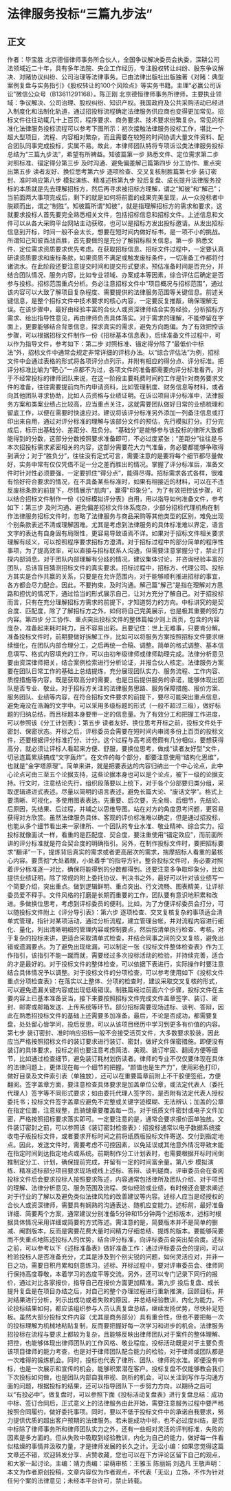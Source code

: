 # 法律服务投标“三篇九步法”
## 正文
作者：毕宝胜 北京德恒律师事务所合伙人，全国争议解决委员会执委，深耕公司法领域近二十年，具有多年法院、央企工作经历，专注股权转让纠纷、股东争议解决、对赌协议纠纷、公司治理等法律事务。已由法律出版社出版独著《对赌：典型案例复盘与实务指引》《股权转让的100个风险点》等实务书籍。主理“必赢公司诉讼”微信公众号（B13611291168）。陈正刚 北京德恒律师事务所律师，主要执业领域：争议解决、公司治理、股权纠纷、知识产权。我国政府及公共采购活动已经进入制度化和法制化轨道，通过招投标流程确定法律服务供应商也变得更加常见。招标文件往往动辄几十上百页，程序要求、商务要求、技术要求纷繁复杂。常见的标准化法律服务投标流程可以参考下图所示：初次接触法律服务投标工作，堪比一个超大型项目，流程、内容相对繁杂，而且需要在较短的时间协调大量文件资料、配合团队同事完成投标，实属不易。故此，本律师团队特将专项诉讼类法律服务投标总结为“三篇九步法”，希望有所裨益。知彼篇第一步	熟悉文件、定位需求第二步	对照标准、锚定得分第三步	及时沟通、避免偏差解己篇第四步	分工协作、重点突出第五步	读者友好、换位思考第六步	逐项检查、交叉复核制胜篇第七步	装订密封、准时响应第八步	模拟演练、精准述标第九步	投后复盘、成长提升法律服务投标的本质就是先去理解招标方，然后再寻求被招标方理解，谓之“知彼”和“解己”；当前面两大事项完成后，剩下的就是如何将前面的成果完美呈现，从一众投标者中脱颖而出，谓之“制胜”。知彼篇所谓“知彼”，就是指理解招标方的需求和要求，这就要求投标人首先要完全熟悉相关文件，包括招标信息和招标文件。上述信息和文件可以从各大采购平台网站主动获取，也可以是招标方发出投标邀请。从发出招标信息到开标，时间一般不会太长，想要在短时间内做好标书，是一项不小的挑战。所谓知己知彼百战百胜，首先要做的是充分了解招标相关信息。第一步 熟悉文件、定位需求资质要求优先考虑。在获取招标信息、招标文件过程中，一定要认真研读资质要求和废标条款，如果资质不满足或触发废标条件，一切准备工作都将付诸流水。在此阶段还要注意提交时间和提交形式要求，预估准备时间是否充分，并结合团队情况、服务内容，比如专业领域、办案成本等因素，综合评估后确定是否参与投标。招标范围重点分析。务必注意招标文件中“项目概况与招标范围”，通过该内容可以大致了解项目复杂程度、需要提供的法律服务范围等关键信息。前述关键信息，是整个招标文件中技术要求的核心内容，一定要反复推敲，确保理解无误。在该步骤中，最好由经验丰富的合伙人或资深律师结合实务经验，分析招标方需求、给出指导性意见，再由律师负责具体落实。对于需求的理解，不能停留在字面上，更要能够结合背景信息，探求真实的需求，避免方向跑偏。为了有效把控该步骤，可以根据招标文件制作一份《招标基本信息表》，后续准备文件过程中，可以作为指导文件，参考如下：第二步 对照标准、锚定得分除了“最低价中标法”外，招标文件中通常会规定非常详细的评标办法。以“综合评估法”为例，招标文件中会通过表格的形式将各项评分点列示，并附有相应的得分点、评分标准。把评分标准比喻为“靶心”一点都不为过，各项文件的准备都需要向评分标准看齐。对于不经常投标的律师团队来说，在这一阶段主要耗费时间的工作是针对商务要求文件的准备，往往需要提前向所内申请资料，比如管理制度、财务信息等材料，或者向其他团队寻求协助，比如人员资格与业绩证明。在诉讼项目评分标准中，法律服务方案和类案业绩占比较高，应当重点关注，这就需要团队做好日常的业绩梳理和留底工作，以便在需要时快速应对。建议将该评分标准另外添加一列备注信息或打印出来自用，通过对评分标准的理解与该部分文件的预估，先行模拟打分。打分完成后，标示出基础分、差距分、胜负分。“基础分”是能够参与该投标的律所大致都能得到的分数，这部分分数按照要求准备即可，不必过度紧张；“差距分”往往是与本次招投标需求紧密相关的内容，这部分需要花大力气准备，务必要都能够争取得到满分；对于“胜负分”，往往没有定式可言，需要注意的是要将每个细节都尽量做好，实务中常有仅仅凭借不足一分之差而胜出的情况。掌握了评分标准后，准备文件时针对性必须要强，一定要抓住“得分点”，能得尽得。招标需求各式各样，很难有恰好符合要求的情况，在不具备某些标准时，如果有相接近的材料，可以在不违反废标条款的前提下，尽情展示“肌肉”，赢得“印象分”。为了有效把控该步骤，可以结合招标文件制作一份《投标模拟评分表》自用，用以指导如何准备文件，参考如下：第三步 及时沟通、避免偏差招标文件体系庞杂，少部分招标代理机构在制作法律服务招标文件时，忽略了法律服务与商品采购等其他类型的区别，难免出现个别条款表述不清或理解困难。尤其是考虑到法律服务的具体标准难以界定，语言文字的表达有自身固有局限性，更容易导致语焉不详。如果对于招标文件相关要求理解有歧义，可以按照程序要求招标方澄清。对于招标过程中的部分简单的程序性事项，为了提高效率，可以直接与招标联系人沟通，但需要注意掌握分寸，禁止打探内部消息。对于团队内部理解有分歧的情况，建议集体讨论，并咨询经验丰富的团队，忌讳盲目猜测招标文件的真实要求。招标过程中，招标方、代理公司、投标方其实是合作共赢的关系，只要是在允许范围内，对于能够顺利推进招标的事宜，各方都会尽力配合。因此，不要拘束，及时沟通。解己篇“解己”是指在理解对方思路和担忧的情况下，通过恰当的形式展示自己，让对方充分了解自己。对于招投标而言，只有在充分理解招标方需求的前提下，才知道努力的方向。中标讲究的是契合度、匹配度，除了了解招标方之外，如何将自己完美展示，也是极其重要的努力内容。第四步 分工协作、重点突出投标文件的整体篇幅少则上百页，包含的内容庞杂，准备起来耗时耗力，且不容易出彩。且要记住：世上无难事，只要肯分解。准备投标文件时，前期要做好拆解工作，比如可以将服务方案按照招标文件要求继续细化，在团队内部合理分工，之后再统一合稿、调整。简单的格式调整、基本信息填写、格式内容填充的工作，可以由初年级律师或律师助理完成。法律分析意见要由资深律师把关，结合案例检索进行分析论证，并报合伙人核定。法律服务方案要在团队日常工作的基础上总结提炼，充分展现团队实力、服务流程、工作内容、质控措施等内容，既是获取高分的需要，也是日后提供服务的承诺，能够体现出团队是否专业、敬业。对于招标方关注的法律服务思路、服务保障措施、报价方案、服务团队、业绩等内容，在符合招标文件要求的前提下，要尽可能突出重点信息，避免淹没在浩瀚的文字中。可以采用多级标题的形式（一般不超过三级），做好标题的归纳总结，而且标题本身要带一定的信息量。为了有效分工和把握工作进度，可以参照该《分工计划表》：第五步 读者友好、换位思考开标之前，投标文件处于密封、保密状态。开标之后，评标委员会需要在短时间内审阅多份上百页的投标文件，还要根据评分标准打分、计分。这个过程与高考阅卷颇有几分相似，要想获得高分，就必须让评标人看起来方便、舒服，要换位思考，做成“读者友好型”文件，切忌连篇累牍搞成“文字轰炸”。在文件的每个部分，都要注意使用“结构化思维”，也就是“金字塔原理”。简单来讲，就是把要表达的内容归纳出一个中心论点，此中心论点可由三至五个论据支持，这些论据本身也可以是个论点，被下一级的论据支持。行文时，注意结论先行，组织段落要以上统下，对于各个分部要归类分组，采取逻辑递进式表述。尽量以简明的语言表述，避免长篇大论、“废话文学”。格式上要清晰、可视化，多使用图表表达。先重要、后次要，先全局、后细节，先结论、后原因，先结果、后过程，并辅之以思维导图。站在对方的角度思考问题，更容易获得对方欣赏。虽然法律服务具体、客观的评价标准难以确定，但是通过招投标，也能从多个细节看出来一家律所、一个团队的专业水准、敬业精神、综合实力。招投标就像面试一样，看重的是匹配度、契合度，要注重使用“锚定效应”，而前面所讲的评分标准就是符合契合度的明确指引。另外，在制作投标文件时，要把招标要求“翻译”一下，提炼背后真实的需求或者更高层次的需求，揣摩招标人看重的最核心内容。要贯彻“大处着眼，小处着手”的指导方针。整合投标文件时，务必要对照着评分标准逐一对比，确保将能得到的分数都得到。还要注意多争取印象分，比如提供业绩证明，除了常规的附上委托协议、判决书之外，最好可以针对该业绩写一个简要介绍，突出重点。做到逻辑鲜明、重点突出、行文流畅、图表精美，让评标委员爱不释手。文件风格的打磨是长期而重要的工作，团队要有意识地积累和改进。多做换位思考，考虑到评标委员的便利。比如，为了方便评标委员会打分，可以随投标文件附上《评分导引表》：第六步 逐项检查、交叉复核复杂的事项适合清单式管理，指针对某项活动，通过分析流程，建立管理台帐，并对流程内容进行细化、量化，列出清晰明细的管理内容或控制要点，然后按清单执行检查、考核。对于复杂的投标来讲，更适合采取清单式检查，并结合同事之间的交叉复核，避免出错或遗漏要点。为了避免出现纰漏，可以制定一张《投标文件整体检查表》作为工作指引，该指引不能一蹴而就，需要经过多次投标活动的检验，并持续完善，适合的才是最好的。对于投标文件的整体检查，可以依据下表进行，实际操作时要注意结合具体情况予以调整。对于投标文件的分项检查，可以参考使用如下《投标文件重点分项检查表》：在落实以上整体、分项的检查时，建议采取交叉复核的形式，可以避免遗漏关键内容或出现低级错误。制胜篇经过前面六个步骤，投标文件在主要内容上已基本准备妥当，接下来要按照招标文件完成文件盖章签字、装订、密封、邮寄或邮箱发送、上传系统等环节。部分招标需要现场述标、谈判、答辩，因此在熟悉招投标文件的基础上还需要多加准备。最后，不论是否成功，都需要复盘，处处留心皆学问，投后反思，可以从该项目经历中学习到更多有价值的内容。第七步 装订密封、准时响应招标一般不会接受活页文件，大多数要求胶装，因此应当严格按照招标文件的装订要求进行装订、密封，做好文件保密措施。即便没有装订的具体要求，投标之前也要注意考虑简洁、美观、装订牢固、翻阅方便等细节，比如通过检查细节，避免装订耗材划伤读者。律师的专业不仅仅要体现在具体的法律问题上，更体现在每一个细节的把握。“颜值也是生产力”，使用彩色打印，做好目录及文件索引表（单独放），还可以在重要篇章前附上不干胶便签纸，方便翻阅。签字盖章方面，要注意检查具体要求是加盖单位公章，或法定代表人（委托代理人）签字等不同形式要求；如由委托代理人签字的，是否附有法定代表人授权委托书；投标文件签字盖章应避免不完整或关键字迹模糊、无法辨认；加盖的公章在指定位置，注意规整，且骑缝章要覆盖每一页。对于纸质文件密封或电子文件加密，严格按照招标要求落实即可。一定要注意的是，通常会要求报价函单独放。文件装订密封之前，可以参照该《装订密封检查表》：招投标通常以电子数据系统接收电子版投标文件，或者要求开标时间之前将纸质版投标文件寄送、交付到指定地点。因此，发送文件时，需要考虑不可控因素，以免延误或其他意外情况导致未能在指定时间到达指定地点或系统。前期制作分工计划表时，也需要根据开标时间倒推制定分工、计划，确保提前完成，并留有一定的时间富余量。第八步 模拟演练、精准述标部分项目要求现场或线上述标、答辩、谈判磋商，评审委员会在查阅投标文件后会要求投标人按照要求陈述，内容通常包括律所及团队介绍、对于项目的理解、法律分析意见、服务范围及流程、类似经验或业绩，有时候还会要求阐述对于行业的了解以及避免类似法律风险的改善建议等内容。述标人应当是经授权的合伙人或资深律师，需要具有娴熟的沟通表达、随机应变能力。述标前，最好准备详细、简要两个方案，通常建议分别准备5分钟和15分钟两个述标版本，述标时根据具体情况采用详细或简要的方式陈述。需注意的是，简要版本并不是简单的删减、阉割版本，反而是需要花费大量时间精力仔细总结、提炼的版本。要能够简要而不失重点地陈述投标人的优势，结合评分标准，向评标委员会突出契合度。述标之前，可以参考以下《述标准备表》做好准备工作：通过评标委员会的提问，可以检验投标人是否准备充分，尤其是涉及到个别尖锐的问题，如何灵活应对，并非一日之功，需要日积月累和刻意练习。述标、开标过程中，要对评审委员会、律师同行保持高度尊敬，本着学习的态度平等交流。另外，还可以专门记录下同行的报价，通过对比各家报价，指导自己在报价方面更加精准。第九步 投后复盘、成长提升复盘是在项目办结之后，对自己的整个办理过程进行重新推演，回顾目标，并对结果进行分析，列示出成功或者失败的原因，并总结经验教训，内化为能力。不论投标结果如何，都应该组织参与人员认真复盘总结，继续发扬优势，尽快补足短板。虽然大部分投标文件内容（尤其是商务部分）具有重合性，但也不要把每一次的投标理解为机械地粘贴复制，反而要把握好每一次学习和进步的机会。法律服务招投标在流程与要求上都较为复杂，且能够反映出律师团队对于案件的整体理解、把控，也能够体现出律师团队的工作风格、敬业程度。投标活动既是对于主要负责该项目律师的能力考查，也是对于律师团队配合能力的检验，对于律师或团队都是一次难得的锻炼机会。同时，投标也代表了律所、团队、律师的水准。即便没有中标，也是一次展示和宣传的机会，能够积累潜在客户。投标复盘不仅能够教会我们下次投标如何做，也是团队内部自我审视、剖析的机会，可以关注到写作与沟通方面的问题，根据投标的结果，还可以指导团队下一步努力方向，以期待之后可以“有投必中”。做复盘时，可以参照下面《投标活动复盘表》进行复盘总结：成功中标、签订合同后，正式意义上的法律服务由此开始，需要注意服务过程中要严格按照合同履约，做好委托事项。同时，要以不低于投标文件中的承诺自我要求，努力提供优质的超出客户预期的法律服务。若未能成功中标，也不必过度纠结，是否中标除了律师事务所和律师团队实力之外，还有一些相对灵活的评判标准，失败的因素是多方面的。但从失败中吸取到经验教训，内化为自己的能力，做好每一件看似枯燥的事情并汲取力量，才是律师发展的长久之计。无讼小编：如果您觉得这篇文章还不错，欢迎转发分享、点赞收藏，您也可以在下方评论区留下自己的观点，和大家一起讨论。主编：靖力责编：梁萌审核：王雅玉 陈丽娟 刘逸凡 王敬声明：本文为作者原创投稿，文章内容仅为作者观点，不代表「无讼」立场，不作为针对任何个案的法律意见；未经本平台许可，禁止转载。
